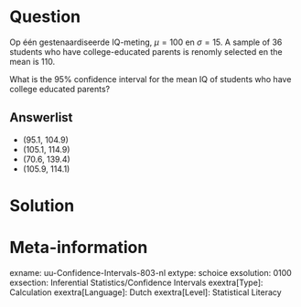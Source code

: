 Question
========
Op één gestenaardiseerde IQ-meting, $\mu = 100$ en $\sigma = 15$. A sample of 36 students who have college-educated parents is renomly selected en the mean is 110. 

What is the 95% confidence interval for the mean IQ of students who have college educated parents?

Answerlist
----------
* (95.1, 104.9)
* (105.1, 114.9)
* (70.6, 139.4)
* (105.9, 114.1)


Solution
========

Meta-information
================
exname: uu-Confidence-Intervals-803-nl
extype: schoice
exsolution: 0100
exsection: Inferential Statistics/Confidence Intervals
exextra[Type]: Calculation
exextra[Language]: Dutch
exextra[Level]: Statistical Literacy
